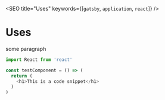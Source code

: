 
<!-- TODO: Add SEO to mdx by default and expost props via frontmatter -->
<SEO title="Uses" keywords={[`gatsby`, `application`, `react`]} />

# Uses

some paragraph

```js
import React from 'react'

const testComponent = () => (
  return (
    <h1>This is a code snippet</h1>
  )
)
```